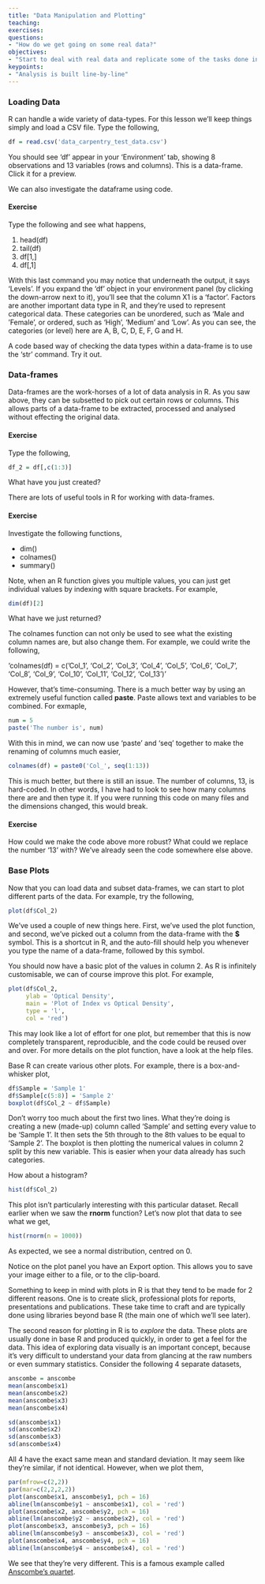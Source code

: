 ```yaml
---
title: "Data Manipulation and Plotting"
teaching: 
exercises: 
questions:
- "How do we get going on some real data?"
objectives:
- "Start to deal with real data and replicate some of the tasks done in spreadsheets"
keypoints:
- "Analysis is built line-by-line"
---
```


### Loading Data

R can handle a wide variety of data-types. For this lesson we'll keep things simply and load a CSV file. Type the following,

```r
df = read.csv('data_carpentry_test_data.csv')
```

You should see 'df' appear in your 'Environment' tab, showing 8 observations and 13 variables (rows and columns). This is a data-frame. Click it for a preview.

We can also investigate the dataframe using code.

#### Exercise

Type the following and see what happens,

1. head(df)
2. tail(df)
3. df[1,]
4. df[,1]

With this last command you may notice that underneath the output, it says 'Levels'. If you expand the 'df' object in your environment panel (by clicking the down-arrow next to it), you'll
see that the column X1 is a 'factor'. Factors are another important data type in R, and they're used to represent categorical data. These categories can be unordered, such as 'Male and 'Female', 
or ordered, such as 'High', 'Medium' and 'Low'. As you can see, the categories (or level) here are A, B, C, D, E, F, G and H.

A code based way of checking the data types within a data-frame is to use the 'str' command. Try it out.


### Data-frames

Data-frames are the work-horses of a lot of data analysis in R. As you saw above, they can be subsetted to pick out certain rows or columns. This allows parts of a data-frame to be extracted,
processed and analysed without effecting the original data.

#### Exercise

Type the following,

```r
df_2 = df[,c(1:3)]
```

What have you just created?

There are lots of useful tools in R for working with data-frames.

#### Exercise

Investigate the following functions,

- dim()
- colnames()
- summary()

Note, when an R function gives you multiple values, you can just get individual values by indexing with square brackets. For example, 

```r
dim(df)[2]
```

What have we just returned?

The colnames function can not only be used to see what the existing column names are, but also change them. For example, we could write the following,

'colnames(df) = c('Col_1', 'Col_2', 'Col_3', 'Col_4', 'Col_5', 'Col_6', 'Col_7', 'Col_8', 'Col_9', 'Col_10', 'Col_11', 'Col_12', 'Col_13')'

However, that's time-consuming. There is a much better way by using an extremely useful function called **paste**. Paste allows text and variables to be combined. For exmaple,

```r
num = 5
paste('The number is', num)
```

With this in mind, we can now use 'paste' and 'seq' together to make the renaming of columns much easier,

```r
colnames(df) = paste0('Col_', seq(1:13))
```

This is much better, but there is still an issue. The number of columns, 13, is hard-coded. In other words, I have had to look to see how many columns there are and
then type it. If you were running this code on many files and the dimensions changed, this would break.

#### Exercise

How could we make the code above more robust? What could we replace the number '13' with? We've already seen the code somewhere else above.


### Base Plots

Now that you can load data and subset data-frames, we can start to plot different parts of the data. For example, try the following,

```r
plot(df$Col_2)
```

We've used a couple of new things here. First, we've used the plot function, and second, we've picked out a column from the data-frame with the **$** symbol. This is
a shortcut in R, and the auto-fill should help you whenever you type the name of a data-frame, followed by this symbol. 

You should now have a basic plot of the values in column 2. As R is infinitely customisable, we can of course improve this plot. For example,

```r
plot(df$Col_2,
     ylab = 'Optical Density', 
     main = 'Plot of Index vs Optical Density',
     type = 'l',
     col = 'red')
```

This may look like a lot of effort for one plot, but remember that this is now completely transparent, reproducible, and the code could be reused over and over. For
more details on the plot function, have a look at the help files.

Base R can create various other plots. For example, there is a box-and-whisker plot,

```r
df$Sample = 'Sample 1'
df$Sample[c(5:8)] = 'Sample 2'
boxplot(df$Col_2 ~ df$Sample)
```

Don't worry too much about the first two lines. What they're doing is creating a new (made-up) column called 'Sample' and setting every value to be 'Sample 1'. It then
sets the 5th through to the 8th values to be equal to 'Sample 2'. The boxplot is then plotting the numerical values in column 2 split by this new variable. This is
easier when your data already has such categories.

How about a histogram?

```r
hist(df$Col_2)
```

This plot isn't particularly interesting with this particular dataset. Recall earlier when we saw the **rnorm** function? Let's now plot that data to see what we get,

```r
hist(rnorm(n = 1000))
```

As expected, we see a normal distribution, centred on 0.

Notice on the plot panel you have an Export option. This allows you to save your image either to a file, or to the clip-board.

Something to keep in mind with plots in R is that they tend to be made for 2 different reasons. One is to create slick, professional plots for reports, presentations and publications. These take time to craft and are typically done using libraries beyond base R (the main one of which we'll see later).

The second reason for plotting in R is to *explore* the data. These plots are usually done in base R and produced quickly, in order to get a feel for the data. This
idea of exploring data visually is an important concept, because it's very difficult to understand your data from glancing at the raw numbers or even summary statistics. Consider the following 4 separate datasets,

```r
anscombe = anscombe
mean(anscombe$x1)
mean(anscombe$x2)
mean(anscombe$x3)
mean(anscombe$x4)

sd(anscombe$x1)
sd(anscombe$x2)
sd(anscombe$x3)
sd(anscombe$x4)
```

All 4 have the exact same mean and standard deviation. It may seem like they're similar, if not identical. However, when we plot them,

```r
par(mfrow=c(2,2))
par(mar=c(2,2,2,2))
plot(anscombe$x1, anscombe$y1, pch = 16)
abline(lm(anscombe$y1 ~ anscombe$x1), col = 'red')
plot(anscombe$x2, anscombe$y2, pch = 16)
abline(lm(anscombe$y2 ~ anscombe$x2), col = 'red')
plot(anscombe$x3, anscombe$y3, pch = 16)
abline(lm(anscombe$y3 ~ anscombe$x3), col = 'red')
plot(anscombe$x4, anscombe$y4, pch = 16)
abline(lm(anscombe$y4 ~ anscombe$x4), col = 'red')
```

We see that they're very different. This is a famous example called [Anscombe's quartet](https://en.wikipedia.org/wiki/Anscombe%27s_quartet).


